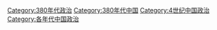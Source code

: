 [[Category:380年代政治|Category:380年代政治]]
[[Category:380年代中国|Category:380年代中国]]
[[Category:4世纪中国政治|Category:4世纪中国政治]]
[[Category:各年代中国政治|Category:各年代中国政治]]